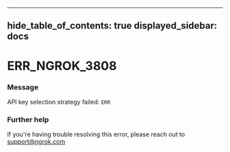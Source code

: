 

---
hide_table_of_contents: true
displayed_sidebar: docs
---


# ERR_NGROK_3808

### Message
API key selection strategy failed: `ERR`

<ErrorDetails />



### Further help
If you're having trouble resolving this error, please reach out to [support@ngrok.com](mailto:support@ngrok.com?subject=Help%20with%20ERR_NGROK_3808)

